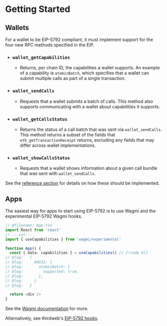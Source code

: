 # Getting Started

## Wallets

For a wallet to be EIP-5792 compliant, it must implement support for the four new RPC methods specified in the EIP.

* ### `wallet_getCapabilities`

  * Returns, per chain ID, the capabilities a wallet supports. An example of a capability is `atomicBatch`, which specifies that a wallet can submit multiple calls as part of a single transaction.

* ### `wallet_sendCalls`

  * Requests that a wallet submits a batch of calls. This method also supports communicating with a wallet about capabilities it supports. 

* ### `wallet_getCallsStatus`

  * Returns the status of a call batch that was sent via `wallet_sendCalls`. This method returns a subset of the fields that `eth_getTransactionReceipt` returns, excluding any fields that may differ across wallet implementations.

* ### `wallet_showCallsStatus`

  * Requests that a wallet shows information about a given call bundle that was sent with `wallet_sendCalls`.

See the [reference section](./reference/getCapabilities) for details on how these should be implemented.

## Apps

The easiest way for apps to start using EIP-5792 is to use Wagmi and the experimental EIP-5792 Wagmi hooks.

```ts twoslash [App.tsx]
// @filename: App.tsx
import React from 'react'
// ---cut---
import { useCapabilities } from 'wagmi/experimental'

function App() {
  const { data: capabilities } = useCapabilities() // [!code hl]
// @log:   {
// @log:     84532: {
// @log:       atomicBatch: {
// @log:         supported: true,
// @log:       },
// @log:     }  
// @log:   }

  return <div />
}
```

See the [Wagmi documentation](https://wagmi.sh/react/api/hooks/useCapabilities) for more.

Alternatively, see thirdweb's [EIP-5792 hooks](https://portal.thirdweb.com/references/typescript/v5/hooks#eip5792).
